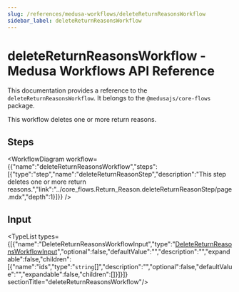 ```yaml
---
slug: /references/medusa-workflows/deleteReturnReasonsWorkflow
sidebar_label: deleteReturnReasonsWorkflow
---
```



# deleteReturnReasonsWorkflow - Medusa Workflows API Reference

This documentation provides a reference to the `deleteReturnReasonsWorkflow`. It belongs to the `@medusajs/core-flows` package.

This workflow deletes one or more return reasons.

## Steps

<WorkflowDiagram workflow={{"name":"deleteReturnReasonsWorkflow","steps":[{"type":"step","name":"deleteReturnReasonStep","description":"This step deletes one or more return reasons.","link":"../core_flows.Return_Reason.deleteReturnReasonStep/page.mdx","depth":1}]}} />

## Input

<TypeList types={[{"name":"DeleteReturnReasonsWorkflowInput","type":"[DeleteReturnReasonsWorkflowInput](../../../types/core_flows.DeleteReturnReasonsWorkflowInput/page.mdx)","optional":false,"defaultValue":"","description":"","expandable":false,"children":[{"name":"ids","type":"`string`[]","description":"","optional":false,"defaultValue":"","expandable":false,"children":[]}]}]}  sectionTitle="deleteReturnReasonsWorkflow"/>
